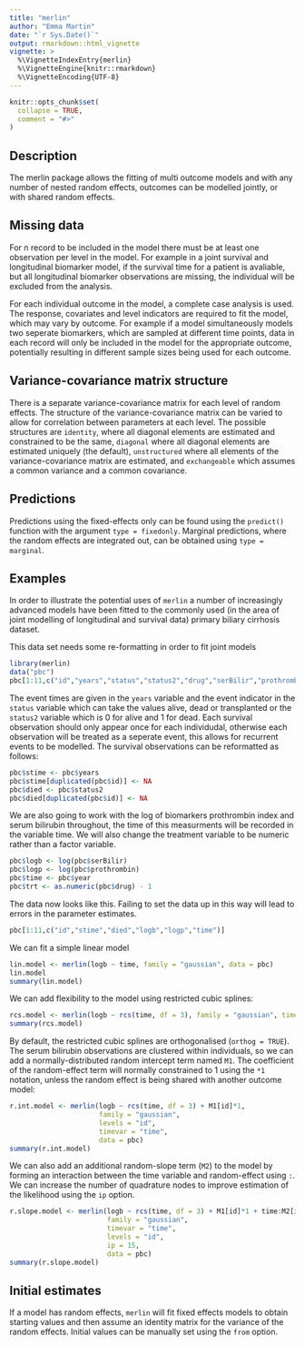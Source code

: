 ```yaml
---
title: "merlin"
author: "Emma Martin"
date: "`r Sys.Date()`"
output: rmarkdown::html_vignette
vignette: >
  %\VignetteIndexEntry{merlin}
  %\VignetteEngine{knitr::rmarkdown}
  %\VignetteEncoding{UTF-8}
---
```


```r
knitr::opts_chunk$set(
  collapse = TRUE,
  comment = "#>"
)
```

## Description

The merlin package allows the fitting of multi outcome models and with any number of nested random effects, outcomes can be modelled jointly, or with shared random effects. 

## Missing data

For n record to be included in the model there must be at least one observation per level in the model. For example in a joint survival and longitudinal biomarker model, if the survival time for a patient is avaliable, but all longitudinal biomarker observations are missing, the individual will be excluded from the analysis.

For each individual outcome in the model, a complete case analysis is used. The response, covariates and level indicators are required to fit the model, which may vary by outcome. For example if a model simultaneously models two seperate biomarkers, which are sampled at different time points, data in each record will only be included in the model for the appropriate outcome, potentially resulting in different sample sizes being used for each outcome.

## Variance-covariance matrix structure 

There is a separate variance-covariance matrix for each level of random effects. The structure of the variance-covariance matrix can be varied to allow for correlation between parameters at each level. The possible structures are `identity`, where all diagonal elements are estimated and constrained to be the same, `diagonal` where all diagonal elements are estimated uniquely (the default), `unstructured` where all elements of the variance-covariance matrix are estimated, and `exchangeable` which assumes a common variance and a common covariance. 

## Predictions

Predictions using the fixed-effects only can be found using the `predict()` function with the argument `type = fixedonly`. Marginal predictions, where the random effects are integrated out, can be obtained using `type = marginal`.  

## Examples

In order to illustrate the potential uses of `merlin` a number of increasingly advanced models have been fitted to the commonly used (in the area of joint modelling of longitudinal and survival data) primary biliary cirrhosis dataset. 

This data set needs some re-formatting in order to fit joint models 
```r
library(merlin)
data("pbc")
pbc[1:11,c("id","years","status","status2","drug","serBilir","prothrombin","year")]
```

The event times are given in the `years` variable and the event indicator in the `status` variable which can take the values alive, dead or transplanted or the `status2` variable which is 0 for alive and 1 for dead. Each survival observation should only appear once for each individudal, otherwise each observation will be treated as a seperate event, this allows for recurrent events to be modelled. The survival observations can be reformatted as follows:

```r
pbc$stime <- pbc$years
pbc$stime[duplicated(pbc$id)] <- NA
pbc$died <- pbc$status2
pbc$died[duplicated(pbc$id)] <- NA
```

We are also going to work with the log of biomarkers prothrombin index and serum bilirubin throughout, the time of this measurments will be recorded in the variable time. We will also change the treatment variable to be numeric rather than a factor variable.

```r
pbc$logb <- log(pbc$serBilir) 
pbc$logp <- log(pbc$prothrombin)
pbc$time <- pbc$year
pbc$trt <- as.numeric(pbc$drug) - 1
```

The data now looks like this. Failing to set the data up in this way will lead to errors in the parameter estimates.  

```r
pbc[1:11,c("id","stime","died","logb","logp","time")]
```

We can fit a simple linear model

```r
lin.model <- merlin(logb ~ time, family = "gaussian", data = pbc)
lin.model
summary(lin.model)
```

We can add flexibility to the model using restricted cubic splines:

```r
rcs.model <- merlin(logb ~ rcs(time, df = 3), family = "gaussian", timevar = "time", data = pbc)
summary(rcs.model)
```

By default, the restricted cubic splines are orthogonalised (`orthog = TRUE`). The serum bilirubin observations are clustered within individuals, so we can add a normally-distributed random intercept term named `M1`. The coefficient of the random-effect term will normally constrained to 1 using the `*1` notation, unless the random effect is being shared with another outcome model:

```r
r.int.model <- merlin(logb ~ rcs(time, df = 3) + M1[id]*1,
                      family = "gaussian",
                      levels = "id",
                      timevar = "time",
                      data = pbc)
summary(r.int.model)
```

We can also add an additional random-slope term (`M2`) to the model by forming an interaction between the time variable and random-effect using `:`. We can increase the number of quadrature nodes to improve estimation of the likelihood using the `ip` option. 

```r
r.slope.model <- merlin(logb ~ rcs(time, df = 3) + M1[id]*1 + time:M2[id]*1,
                        family = "gaussian",
                        timevar = "time",
                        levels = "id",
                        ip = 15,
                        data = pbc)
summary(r.slope.model)
```

## Initial estimates 

If a model has random effects, `merlin` will fit fixed effects models to obtain starting values and then assume an identity matrix for the variance of the random effects. Initial values can be manually set using the `from` option. 
